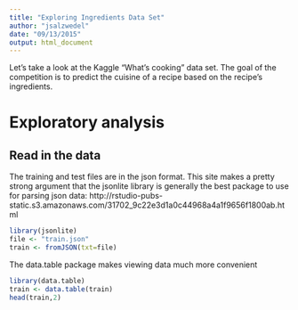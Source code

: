 ```yaml
---
title: "Exploring Ingredients Data Set"
author: "jsalzwedel"
date: "09/13/2015"
output: html_document
---
```


Let's take a look at the Kaggle "What's cooking" data set.  The goal of the
competition is to predict the cuisine of a recipe based on the recipe's 
ingredients.

# Exploratory analysis

## Read in the data

The training and test files are in the json format.  This site makes a pretty
strong argument that the jsonlite library is generally the best package to use
for parsing json data:
http://rstudio-pubs-static.s3.amazonaws.com/31702_9c22e3d1a0c44968a4a1f9656f1800ab.html

```r
library(jsonlite)
file <- "train.json"
train <- fromJSON(txt=file)
```

The data.table package makes viewing data much more convenient

```r
library(data.table)
train <- data.table(train)
head(train,2)
```


